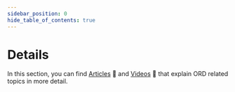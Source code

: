 ```yaml
---
sidebar_position: 0
hide_table_of_contents: true
---
```


# Details

In this section, you can find [Articles](./articles/) 📖 and [Videos](./videos) 🎦 that explain ORD related topics in more detail.
